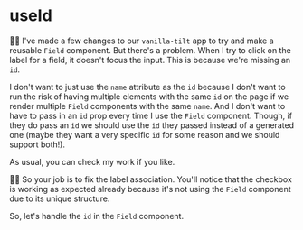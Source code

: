 # useId

🧝‍♂️ I've made a few changes to our `vanilla-tilt` app to try and make a reusable
`Field` component. But there's a problem. When I try to click on the label for
a field, it doesn't focus the input. This is because we're missing an `id`.

I don't want to just use the `name` attribute as the `id` because I don't want
to run the risk of having multiple elements with the same `id` on the page if
we render multiple `Field` components with the same `name`. And I don't want to
have to pass in an `id` prop every time I use the `Field` component. Though, if
they do pass an `id` we should use the `id` they passed instead of a generated
one (maybe they want a very specific `id` for some reason and we should support
both!).

As usual, you can <DiffLink app1={-1}>check my work</DiffLink> if you like.

👨‍💼 So your job is to fix the label association. You'll notice that the checkbox
is working as expected already because it's not using the `Field` component due
to its unique structure.

So, let's handle the `id` in the `Field` component.
